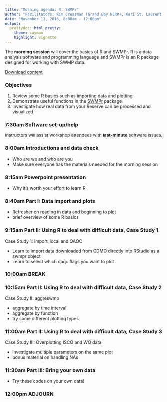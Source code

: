 ```yaml
---
title: "Morning agenda: R, SWMPr"
author: "Facilitators: Kim Cressman (Grand Bay NERR), Kari St. Laurent (Delaware NERR)"
date: "November 13, 2016, 8:00am - 12:00pm"
output: 
  prettydoc::html_pretty:
    theme: cayman
    highlight: vignette
---
```


The **morning session** will cover the basics of R and SWMPr.  R is a data analysis software and programming language and SWMPr is an R package designed for working with SWMP data.  

[Download content](https://fawda123.github.io/swmp_workshop_2016/content/flashdrive/morning.zip)

### Objectives

1) Review some R basics such as importing data and plotting
2) Demonstrate useful functions in the <a href="https://journal.r-project.org/archive/accepted/beck.pdf" target= "_parent">SWMPr</a> package
3) Investigate how real data from your Reserve can be processed and visualized

### 7:30am Software set-up/help

Instructors will assist workshop attendees with **last‐minute** software issues.

### 8:00am Introductions and data check 

* Who are we and who are you
* Make sure everyone has the materials needed for the morning session

### 8:15am Powerpoint presentation

* Why it's worth your effort to learn R

### 8:40am Part I: Data import and plots

* Refresher on reading in data and beginning to plot
* brief overview of some R basics

### 9:15am Part II: Using R to deal with difficult data, Case Study 1

Case Study 1: import_local and QAQC

* Learn to import data downloaded from CDMO directly into RStudio as a swmpr object  
* Learn to select which qaqc flags you want to plot

### 10:00am BREAK

### 10:15am Part II: Using R to deal with difficult data, Case Study 2

Case Study II: aggreswmp

* aggregate by time interval  
* aggregate by function   
* try some different plotting types  

### 11:00am Part II: Using R to deal with difficult data, Case Study 3

Case Study III: Overplotting ISCO and WQ data

* investigate multiple parameters on the same plot  
* bonus material on handling NAs

### 11:30am Part III: Bring your own data

* Try these codes on your own data!

### 12:00pm ADJOURN 

